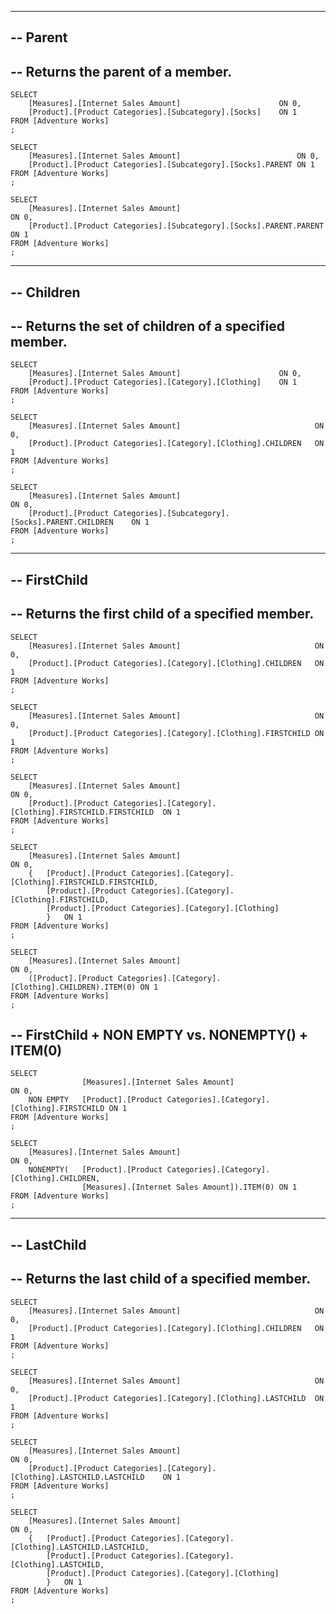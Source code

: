 
--------------------------------------------------------------------------------------------------------------------------------
--	Parent
--------------------------------------------------------------------------------------------------------------------------------

--	Returns the parent of a member.
--------------------------------------------------------------------------------------------------------------------------------
	
	SELECT 
		[Measures].[Internet Sales Amount]						ON 0,
		[Product].[Product Categories].[Subcategory].[Socks]	ON 1
	FROM [Adventure Works]
	;

	SELECT 
		[Measures].[Internet Sales Amount]							ON 0,
		[Product].[Product Categories].[Subcategory].[Socks].PARENT	ON 1
	FROM [Adventure Works]		
	;

	SELECT 
		[Measures].[Internet Sales Amount]									ON 0,
		[Product].[Product Categories].[Subcategory].[Socks].PARENT.PARENT	ON 1
	FROM [Adventure Works]		
	;

--------------------------------------------------------------------------------------------------------------------------------
--	Children
--------------------------------------------------------------------------------------------------------------------------------

--	Returns the set of children of a specified member.
--------------------------------------------------------------------------------------------------------------------------------

	SELECT 
		[Measures].[Internet Sales Amount]						ON 0,
		[Product].[Product Categories].[Category].[Clothing]	ON 1
	FROM [Adventure Works]
	;

	SELECT 
		[Measures].[Internet Sales Amount]								ON 0,
		[Product].[Product Categories].[Category].[Clothing].CHILDREN	ON 1
	FROM [Adventure Works]
	;

	SELECT 
		[Measures].[Internet Sales Amount]										ON 0,
		[Product].[Product Categories].[Subcategory].[Socks].PARENT.CHILDREN	ON 1
	FROM [Adventure Works]		
	;

--------------------------------------------------------------------------------------------------------------------------------
--	FirstChild
--------------------------------------------------------------------------------------------------------------------------------

--	Returns the first child of a specified member.
--------------------------------------------------------------------------------------------------------------------------------

	SELECT 
		[Measures].[Internet Sales Amount]								ON 0,
		[Product].[Product Categories].[Category].[Clothing].CHILDREN	ON 1
	FROM [Adventure Works]
	;

	SELECT 
		[Measures].[Internet Sales Amount]								ON 0,
		[Product].[Product Categories].[Category].[Clothing].FIRSTCHILD	ON 1
	FROM [Adventure Works]
	;

	SELECT 
		[Measures].[Internet Sales Amount]											ON 0,
		[Product].[Product Categories].[Category].[Clothing].FIRSTCHILD.FIRSTCHILD	ON 1
	FROM [Adventure Works]
	;

	SELECT 
		[Measures].[Internet Sales Amount]											ON 0,
		{	[Product].[Product Categories].[Category].[Clothing].FIRSTCHILD.FIRSTCHILD,
			[Product].[Product Categories].[Category].[Clothing].FIRSTCHILD,
			[Product].[Product Categories].[Category].[Clothing]
			}	ON 1
	FROM [Adventure Works]
	;

	SELECT 
		[Measures].[Internet Sales Amount]										ON 0,
		([Product].[Product Categories].[Category].[Clothing].CHILDREN).ITEM(0)	ON 1
	FROM [Adventure Works]
	;

--	FirstChild + NON EMPTY vs. NONEMPTY() + ITEM(0)
--------------------------------------------------------------

	SELECT 
					[Measures].[Internet Sales Amount]								ON 0,
		NON EMPTY	[Product].[Product Categories].[Category].[Clothing].FIRSTCHILD	ON 1
	FROM [Adventure Works]
	;

	SELECT 
		[Measures].[Internet Sales Amount]										ON 0,
		NONEMPTY(	[Product].[Product Categories].[Category].[Clothing].CHILDREN,
					[Measures].[Internet Sales Amount]).ITEM(0)	ON 1
	FROM [Adventure Works]
	;

--------------------------------------------------------------------------------------------------------------------------------
--	LastChild
--------------------------------------------------------------------------------------------------------------------------------

--	Returns the last child of a specified member.
--------------------------------------------------------------------------------------------------------------------------------

	SELECT 
		[Measures].[Internet Sales Amount]								ON 0,
		[Product].[Product Categories].[Category].[Clothing].CHILDREN	ON 1
	FROM [Adventure Works]
	;

	SELECT 
		[Measures].[Internet Sales Amount]								ON 0,
		[Product].[Product Categories].[Category].[Clothing].LASTCHILD	ON 1
	FROM [Adventure Works]
	;

	SELECT 
		[Measures].[Internet Sales Amount]											ON 0,
		[Product].[Product Categories].[Category].[Clothing].LASTCHILD.LASTCHILD	ON 1
	FROM [Adventure Works]
	;

	SELECT 
		[Measures].[Internet Sales Amount]											ON 0,
		{	[Product].[Product Categories].[Category].[Clothing].LASTCHILD.LASTCHILD,
			[Product].[Product Categories].[Category].[Clothing].LASTCHILD,
			[Product].[Product Categories].[Category].[Clothing]
			}	ON 1
	FROM [Adventure Works]
	;









